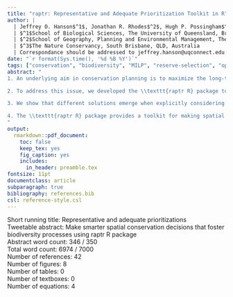 ```yaml
---
title: "raptr: Representative and Adequate Prioritization Toolkit in R"
author: |
  | Jeffrey O. Hanson$^1$, Jonathan R. Rhodes$^2$, Hugh P. Possingham$^{1,3}$, Richard A. Fuller$^1$
  | $^1$School of Biological Sciences, The University of Queensland, Brisbane, QLD, Australia
  | $^2$School of Geography, Planning and Environmental Management, The University of Queensland, Brisbane, QLD, Australia
  | $^3$The Nature Conservancy, South Brisbane, QLD, Australia
  | Correspondance should be addressed to jeffrey.hanson@uqconnect.edu.au
date: "`r format(Sys.time(), '%d %B %Y')`"
tags: ["conservation", "biodiversity", "MILP", "reserve-selection", "optimization", "protected area"]
abstract: "
1. An underlying aim in conservation planning is to maximize the long-term persistence of biodiversity. To fulfill this aim, the ecological and evolutionary processes that sustain biodiversity must be preserved. One way to conserve such processes at the feature level (eg. species, ecosystem) is to preserve a representative sample of the physical attributes that underpin them across the feature's geographic distribution. For example, the long-term persistence of a species may depend on its ability to adapt to new climatic conditions. By conserving individuals with the ability to persist in a range of conditions--physical attributes associated with adaptation--protected areas can foster evolutionary processes. Despite this, current reserve selection methods overwhelmingly focus on securing an adequate proportion of features' geographic ranges and little attention has been directed towards capturing a representative sample.

2. To address this issue, we developed the \\texttt{raptr R} package to guide reserve selection using targets for representing spatially explicit variables that underpin biodiversity processes as well as more typical area protection targets. Users set \"amount targets\"--similar to conventional methods--to secure a sufficient proportion of the features' geographic distributions. Additionally, users set \"space targets\" to secure a representative sample of variation in ecologically or evolutionary relevant attributes (eg. climatic or genetic variation). We demonstrate the functionality of this package using simulations and two case studies. We generate solutions using just amount targets--representing conventional methods--and compare them with solutions generated using amount and space targets.

3. We show that different solutions emerge when explicitly considering within feature representation in reserve selection. Our simulations suggest that targeting representativeness is particularly important for biodiversity features that have multimodal distributions in an attribute space. The case studies show that setting space targets can result in solutions that conserve a much more representative sample of features--and this can be achieved with only a slight increase in reserve size. 

4. The \\texttt{raptr R} package provides a toolkit for making spatial conservation prioritizations that secure an adequate and representative sample of features. By targeting representativeness, prioritizations may have a greater chance of achieving long-term biodiversity persistence.
"
output:
  rmarkdown::pdf_document:
    toc: false
    keep_tex: yes
    fig_caption: yes
    includes:
      in_header: preamble.tex
fontsize: 11pt
documentclass: article
subparagraph: true
bibliography: references.bib
csl: reference-style.csl
---
```


Short running title: Representative and adequate prioritizations  
Tweetable abstract: Make smarter spatial conservation decisions that foster biodiversity processes using raptr R package  
Abstract word count: 346 / 350  
Total word count: 6974 / 7000  
Number of references: 42  
Number of figures: 8  
Number of tables: 0  
Number of textboxes: 0  
Number of equations: 4  

\clearpage 
\input{./text.tex}

\clearpage 
\input{./figures.tex}

\clearpage 
\input{./supporting-information.tex}
